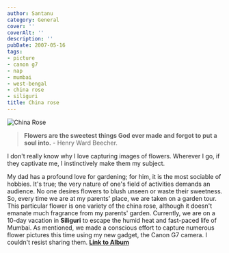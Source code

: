 ```yaml
---
author: Santanu
category: General
cover: ''
coverAlt: ''
description: ''
pubDate: 2007-05-16
tags:
- picture
- canon g7
- nap
- mumbai
- west-bengal
- china rose
- siliguri
title: China rose
---
```



<Image src={pic1} alt="China Rose"/>

>**Flowers are the sweetest things God ever made and forgot to put a soul into.** - Henry Ward Beecher.

I don't really know why I love capturing images of flowers. Wherever I go, if they captivate me, I instinctively make them my subject.

My dad has a profound love for gardening; for him, it is the most sociable of hobbies. It's true; the very nature of one's field of activities demands an audience. No one desires flowers to blush unseen or waste their sweetness. So, every time we are at my parents' place, we are taken on a garden tour. This particular flower is one variety of the china rose, although it doesn't emanate much fragrance from my parents' garden. Currently, we are on a 10-day vacation in **Siliguri** to escape the humid heat and fast-paced life of Mumbai. As mentioned, we made a conscious effort to capture numerous flower pictures this time using my new gadget, the Canon G7 camera. I couldn't resist sharing them. [**Link to Album**](https://www.flickr.com/photos/santm/albums/72157638607143343)
